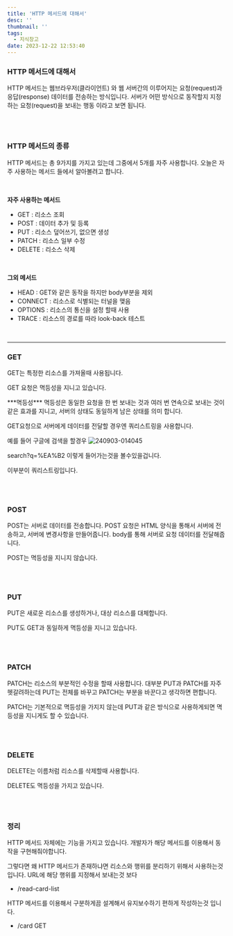 ```yaml
---
title: 'HTTP 메서드에 대해서'
desc: ''
thumbnail: ''
tags:
  - 지식창고
date: 2023-12-22 12:53:40
---
```


### HTTP 메서드에 대해서
HTTP 메서드는 웹브라우저(클라이언트) 와 웹 서버간의 이루어지는 요청(request)과 응답(response) 데이터를 전송하는 방식입니다.
서버가 어떤 방식으로 동작할지 지정하는 요청(request)을 보내는 행동 이라고 보면 됩니다.

<br/>
<br/>

### HTTP 메서드의 종류
HTTP 메서드는 총 9가지를 가지고 있는데 그중에서 5개를 자주 사용합니다.
오늘은 자주 사용하는 메서드 들에서 알아볼려고 합니다.

<br/>

**자주 사용하는 메서드**
- GET : 리소스 조회
- POST : 데이터 추가 및 등록
- PUT : 리소스 덮어쓰기, 없으면 생성
- PATCH : 리소스 일부 수정
- DELETE : 리소스 삭제

<br/>

**그외 메서드**
- HEAD : GET와 같은 동작을 하지만 body부분을 제외
- CONNECT : 리소스로 식별되는 터널을 맺음
- OPTIONS : 리소스의 통신을 설정 할때 사용
- TRACE : 리소스의 경로를 따라 look-back 테스트


<br/>
<hr/>

### GET
GET는 특정한 리소스를 가져올때 사용됩니다.

GET 요청은 멱등성을 지니고 있습니다.

<div style={{backgroundColor : "#fff", padding : 12, border : "1px solid #ddd", fontSize : 14}}>***멱등성***
멱등성은 동일한 요청을 한 번 보내는 것과 여러 번 연속으로 보내는 것이 같은 효과를 지니고, 서버의 상태도 동일하게 남은 상태를 의미 합니다.</div>

GET요청으로 서버에게 데이터를 전달할 경우엔 쿼리스트링을 사용합니다.

예를 들어 구글에 검색을 할경우
![240903-014045](/posts/http-methods/240903-014045.png)

search?q=%EA%B2
이렇게 들어가는것을 볼수있을겁니다.

이부분이 쿼리스트링입니다.

<br/>
<br/>

### POST
POST는 서버로 데이터를 전송합니다.
POST 요청은 HTML 양식을 통해서 서버에 전송하고, 서버에 변경사항을 만들어줍니다.
body를 통해 서버로 요청 데이터를 전달해줍니다.

POST는 멱등성을 지니지 않습니다.

<br/>
<br/>

### PUT
PUT은 새로운 리소스를 생성하거나, 대상 리소스를 대체합니다.

PUT도 GET과 동일하게 멱등성을 지니고 있습니다.


<br/>
<br/>

### PATCH
PATCH는 리소스의 부분적인 수정을 할때 사용합니다.
대부분 PUT과 PATCH를 자주 헷갈려하는데 PUT는 전체를 바꾸고 PATCH는 부분을 바꾼다고 생각하면 편합니다.

PATCH는 기본적으로 멱등성을 가지지 않는데 PUT과 같은 방식으로 사용하게되면 멱등성을 지니게도 할 수 있습니다.


<br/>
<br/>

### DELETE
DELETE는 이름처럼 리소스를 삭제할때 사용합니다.

DELETE도 멱등성을 가지고 있습니다.

<br/>
<br/>

### 정리
HTTP 메서드 자체에는 기능을 가지고 있습니다. 
개발자가 해당 메서드를 이용해서 동작을 구현해줘야합니다.

그렇다면 왜 HTTP 메서드가 존재하냐면 리소스와 행위를 분리하기 위해서 사용하는것 입니다.
URL에 해당 행위를 지정해서 보내는것 보다

- /read-card-list

HTTP 메서드를 이용해서 구분하게끔 설계해서 유지보수하기 편하게 작성하는것 입니다.

- /card GET